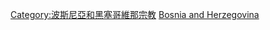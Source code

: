 {{Commons category|Islam in Bosnia and Herzegovina}}

[[Category:波斯尼亞和黑塞哥維那宗教|Category:波斯尼亞和黑塞哥維那宗教]]
[[Category:欧洲各国伊斯兰教‎|Bosnia and Herzegovina]]
